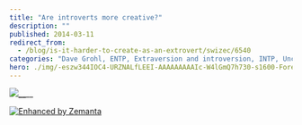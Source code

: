 ```yaml
---
title: "Are introverts more creative?"
description: ""
published: 2014-03-11
redirect_from:
  - /blog/is-it-harder-to-create-as-an-extrovert/swizec/6540
categories: "Dave Grohl, ENTP, Extraversion and introversion, INTP, Uncategorized"
hero: ./img/-eszw344IOC4-URZNALfLEEI-AAAAAAAAAIc-W4lGmQ7h730-s1600-ForeverAlone.png
---
```


**![]()![]()![]()![]()![]()![]()![]()![]()![](./img/-eszw344IOC4-URZNALfLEEI-AAAAAAAAAIc-W4lGmQ7h730-s1600-ForeverAlone.png)![]()\_\_**![]()\_\_

[![Enhanced by Zemanta](http://img.zemanta.com/zemified_e.png?x-id=2bdb7f2b-b2d0-4eab-90bb-c1559e316ccb)](http://www.zemanta.com/?px "Enhanced by Zemanta")
